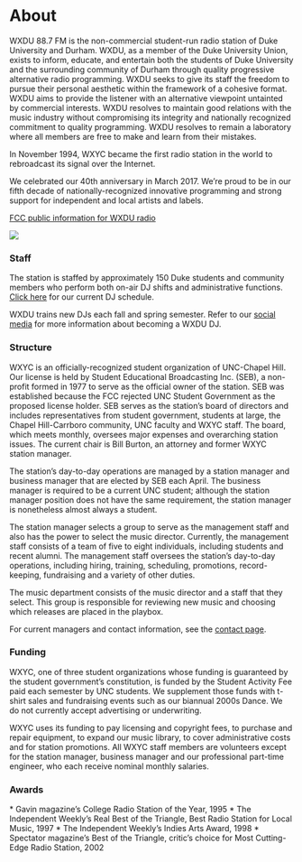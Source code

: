 
# About

WXDU 88.7 FM is the non-commercial student-run radio station of Duke University and Durham. WXDU, as a member of the Duke University Union, exists to inform, educate, and entertain both the students of Duke University and the surrounding community of Durham through quality progressive alternative radio programming. WXDU seeks to give its staff the freedom to pursue their personal aesthetic within the framework of a cohesive format. WXDU aims to provide the listener with an alternative viewpoint untainted by commercial interests. WXDU resolves to maintain good relations with the music industry without compromising its integrity and nationally recognized commitment to quality programming. WXDU resolves to remain a laboratory where all members are free to make and learn from their mistakes.

In November 1994, WXYC became the first radio station in the world to rebroadcast its signal over the Internet.

We celebrated our 40th anniversary in March 2017. We’re proud to be in our fifth decade of nationally-recognized innovative programming and strong support for independent and local artists and labels.

[FCC public information for WXDU radio](https://publicfiles.fcc.gov/fm-profile/WXDU)

![](/uploads/thumbnail_news-2.jpeg)

### Staff

The station is staffed by approximately 150 Duke students and community members who perform both on-air DJ shifts and administrative functions. [Click here](https://wxyc.org/programming) for our current DJ schedule.

WXDU trains new DJs each fall and spring semester. Refer to our [social media](https://www.instagram.com/wxyc893/?hl=en "social media") for more information about becoming a WXDU DJ.

### Structure

WXYC is an officially-recognized student organization of UNC-Chapel Hill. Our license is held by Student Educational Broadcasting Inc. (SEB), a non-profit formed in 1977 to serve as the official owner of the station. SEB was established because the FCC rejected UNC Student Government as the proposed license holder. SEB serves as the station’s board of directors and includes representatives from student government, students at large, the Chapel Hill-Carrboro community, UNC faculty and WXYC staff. The board, which meets monthly, oversees major expenses and overarching station issues. The current chair is Bill Burton, an attorney and former WXYC station manager.

The station’s day-to-day operations are managed by a station manager and business manager that are elected by SEB each April. The business manager is required to be a current UNC student; although the station manager position does not have the same requirement, the station manager is nonetheless almost always a student.

The station manager selects a group to serve as the management staff and also has the power to select the music director. Currently, the management staff consists of a team of five to eight individuals, including students and recent alumni. The management staff oversees the station’s day-to-day operations, including hiring, training, scheduling, promotions, record-keeping, fundraising and a variety of other duties.

The music department consists of the music director and a staff that they select. This group is responsible for reviewing new music and choosing which releases are placed in the playbox.

For current managers and contact information, see the [contact page](https://wxyc.org/contact).

### Funding

WXYC, one of three student organizations whose funding is guaranteed by the student government’s constitution, is funded by the Student Activity Fee paid each semester by UNC students. We supplement those funds with t-shirt sales and fundraising events such as our biannual 2000s Dance. We do not currently accept advertising or underwriting.

WXYC uses its funding to pay licensing and copyright fees, to purchase and repair equipment, to expand our music library, to cover administrative costs and for station promotions. All WXYC staff members are volunteers except for the station manager, business manager and our professional part-time engineer, who each receive nominal monthly salaries.

### Awards

\* Gavin magazine’s College Radio Station of the Year, 1995
\* The Independent Weekly’s Real Best of the Triangle, Best Radio Station for Local Music, 1997
\* The Independent Weekly’s Indies Arts Award, 1998
\* Spectator magazine’s Best of the Triangle, critic’s choice for Most Cutting-Edge Radio Station, 2002
